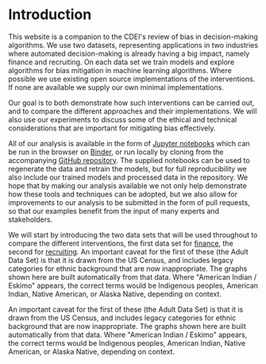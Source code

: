 # Introduction


<CookieBanner />

This website is a companion to the CDEI's review of bias in decision-making algorithms. We use two datasets, representing applications in two industries where automated decision-making is already having a big impact, namely finance and recruiting. On each data set we train models and explore algorithms for bias mitigation in machine learning algorithms. Where possible we use existing open source implementations of the interventions. If none are available we supply our own minimal implementations.

Our goal is to both demonstrate how such interventions can be carried out, and to compare the different approaches and their implementations. We will also use our experiments to discuss some of the ethical and technical considerations that are important for mitigating bias effectively.

All of our analysis is available in the form of [Jupyter notebooks][jupyter] which can be run in the browser on [Binder][binder], or run locally by cloning from the accompanying [GitHub repository][github]. The supplied notebooks can be used to regenerate the data and retrain the models, but for full reproducibility we also include our trained models and processed data in the repository. We hope that by making our analysis available we not only help demonstrate how these tools and techniques can be adopted, but we also allow for improvements to our analysis to be submitted in the form of pull requests, so that our examples benefit from the input of many experts and stakeholders.

We will start by introducing the two data sets that will be used throughout to compare the different interventions, the first data set for [finance](finance), the second for [recruiting](recruiting). An important caveat for the first of these (the Adult Data Set) is that it is drawn from the US Census, and includes legacy categories for ethnic background that are now inappropriate. The graphs shown here are built automatically from that data. Where "American Indian / Eskimo" appears, the correct terms would be Indigenous peoples, American Indian, Native American, or Alaska Native, depending on context.

An important caveat for the first of these (the Adult Data Set) is that it is drawn from the US Census, and includes legacy categories for ethnic background that are now inappropriate. The graphs shown here are built automatically from that data. Where "American Indian / Eskimo" appears, the correct terms would be Indigenous peoples, American Indian, Native American, or Alaska Native, depending on context.

[binder]: https://mybinder.org/v2/gh/CDEIUK/bias-mitigation/master?filepath=notebooks "Open notebooks on Binder"
[github]: https://github.com/CDEIUK/bias-mitigation
[jupyter]: https://jupyter.org/
